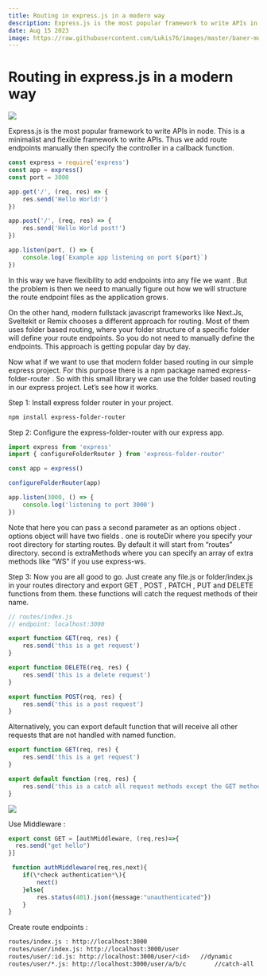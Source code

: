 ```yaml
---
title: Routing in express.js in a modern way
description: Express.js is the most popular framework to write APIs in node. This is a minimalist and flexible framework to write APIs. Thus we add route endpoints manually then specify the controller in a callback function. In this way we have flexibility to add endpoints into any file we want . But the problem is then we need to manually figure out how we will structure the route endpoint files as the application grows.
date: Aug 15 2023
image: https://raw.githubusercontent.com/Lukis76/images/master/baner-moderm-routing-express.webp
---
```


# Routing in express.js in a modern way

<img src='https://raw.githubusercontent.com/Lukis76/images/master/baner-moderm-routing-express.webp' />

Express.js is the most popular framework to write APIs in node. This is a minimalist and flexible framework to write APIs. Thus we add route endpoints manually then specify the controller in a callback function.

```ts
const express = require('express')
const app = express()
const port = 3000

app.get('/', (req, res) => {
    res.send('Hello World!')
})

app.post('/', (req, res) => {
    res.send('Hello World post!')
})

app.listen(port, () => {
    console.log(`Example app listening on port ${port}`)
})
```

In this way we have flexibility to add endpoints into any file we want . But the problem is then we need to manually figure out how we will structure the route endpoint files as the application grows.

On the other hand, modern fullstack javascript frameworks like Next.Js, Sveltekit or Remix chooses a different approach for routing. Most of them uses folder based routing, where your folder structure of a specific folder will define your route endpoints. So you do not need to manually define the endpoints. This approach is getting popular day by day.

Now what if we want to use that modern folder based routing in our simple express project. For this purpose there is a npm package named express-folder-router . So with this small library we can use the folder based routing in our express project. Let’s see how it works.

Step 1: Install express folder router in your project.

```bash
npm install express-folder-router
```

Step 2: Configure the express-folder-router with our express app.

```ts
import express from 'express'
import { configureFolderRouter } from 'express-folder-router'

const app = express()

configureFolderRouter(app)

app.listen(3000, () => {
    console.log('listening to port 3000')
})
```

Note that here you can pass a second parameter as an options object . options object will have two fields . one is routeDir where you specify your root directory for starting routes. By default it will start from “routes” directory. second is extraMethods where you can specify an array of extra methods like “WS” if you use express-ws.

Step 3: Now you are all good to go. Just create any file.js or folder/index.js in your routes directory and export GET , POST , PATCH , PUT and DELETE functions from them. these functions will catch the request methods of their name.

```ts
// routes/index.js
// endpoint: localhost:3000

export function GET(req, res) {
    res.send('this is a get request')
}

export function DELETE(req, res) {
    res.send('this is a delete request')
}

export function POST(req, res) {
    res.send('this is a post request')
}
```

Alternatively, you can export default function that will receive all other requests that are not handled with named function.

```ts
export function GET(req, res) {
    res.send('this is a get request')
}

export default function (req, res) {
    res.send('this is a catch all request methods except the GET method')
}
```

<img src='https://raw.githubusercontent.com/Lukis76/images/master/moderm-routing-express-view-folders.webp' />

Use Middleware :

```ts
export const GET = [authMiddleware, (req,res)=>{
  res.send("get hello")
}]

 function authMiddleware(req,res,next){
    if(\*check authentication*\){
        next()
    }else{
        res.status(401).json({message:"unauthenticated"})
    }
}
```

Create route endpoints :

```bash
routes/index.js : http://localhost:3000
routes/user/index.js: http://localhost:3000/user
routes/user/:id.js: http://localhost:3000/user/<id>   //dynamic
routes/user/*.js: http://localhost:3000/user/a/b/c        //catch-all
```

